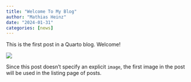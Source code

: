 ```yaml
---
title: "Welcome To My Blog"
author: "Mathias Heinz"
date: "2024-01-31"
categories: [news]
---
```


This is the first post in a Quarto blog. Welcome!

![](thumbnail.jpg)

Since this post doesn't specify an explicit `image`, the first image in the post will be used in the listing page of posts.
